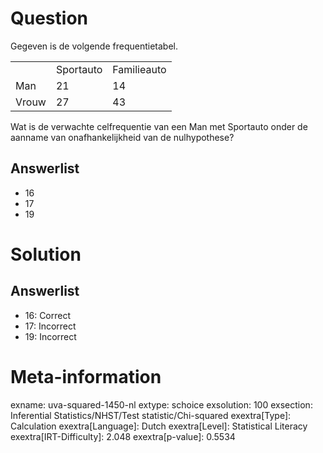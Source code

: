 Question
========

Gegeven is de volgende frequentietabel.

  ------- ----------- -------------
          Sportauto   Familieauto
  Man     21          14
  Vrouw   27          43
  ------- ----------- -------------

Wat is de verwachte celfrequentie van een Man met Sportauto onder de
aanname van onafhankelijkheid van de nulhypothese?

Answerlist
----------

* 16
* 17
* 19

Solution
========

Answerlist
----------

* 16: Correct
* 17: Incorrect
* 19: Incorrect

Meta-information
================
exname: uva-squared-1450-nl
extype: schoice
exsolution: 100
exsection: Inferential Statistics/NHST/Test statistic/Chi-squared
exextra[Type]: Calculation
exextra[Language]: Dutch
exextra[Level]: Statistical Literacy
exextra[IRT-Difficulty]: 2.048
exextra[p-value]: 0.5534
